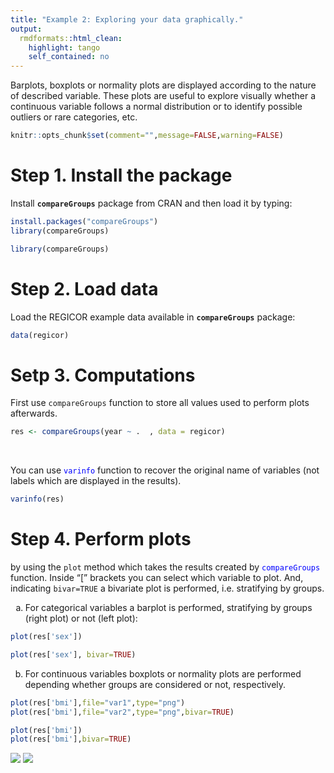 ```yaml
---
title: "Example 2: Exploring your data graphically."
output:
  rmdformats::html_clean:
    highlight: tango
    self_contained: no
---
```


Barplots, boxplots or normality plots are displayed according to the nature of described variable. These plots are useful to explore visually whether a continuous variable follows a normal distribution or to identify possible outliers or rare categories, etc.


```r
knitr::opts_chunk$set(comment="",message=FALSE,warning=FALSE)
```


# Step 1. Install the package

Install **`compareGroups`** package from CRAN and then load it by typing:

```r
install.packages("compareGroups")
library(compareGroups)
```

```r
library(compareGroups)
```


# Step 2. Load data

Load the REGICOR example data available in **`compareGroups`** package:

```r
data(regicor)
```


# Setp 3. Computations  

First use `compareGroups` function to store all values used to perform plots afterwards.

```r
res <- compareGroups(year ~ .  , data = regicor)
```

<br>

You can use <font style="color:blue">`varinfo`</font> function to recover the original name of variables (not labels which are displayed in the results).

```r
varinfo(res)
```


# Step 4. Perform plots 

by using the `plot` method which takes the results created by <font style="color:blue">`compareGroups`</font> function. Inside "[" brackets you can select which variable to plot. And, indicating `bivar=TRUE` a bivariate plot is performed, i.e. stratifying by groups.

a. For categorical variables a barplot is performed, stratifying by groups (right plot) or not (left plot):


```r
plot(res['sex'])
```


```r
plot(res['sex'], bivar=TRUE)
```




b. For continuous variables boxplots or normality plots are performed depending whether groups are considered or not, respectively.


```r
plot(res['bmi'],file="var1",type="png")
plot(res['bmi'],file="var2",type="png",bivar=TRUE)
```


```r
plot(res['bmi'])
plot(res['bmi'],bivar=TRUE)
```

![](var1bmi.png)
![](var2bmi.png)

